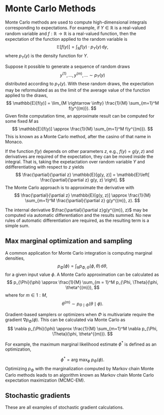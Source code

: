 # Monte Carlo Methods

Monte Carlo methods are used to compute high-dimensional integrals
corresponding to expectations.  For example, if $Y \in \mathbb{R}$ is
a real-valued random variable and $f:\mathbb{R} \rightarrow
\mathbb{R}$ is a real-valued function, then the expectation of the
function applied to the random variable is
$$
\mathbb{E}[f(y)]
= \int_{\mathbb{R}} f(y) \cdot p_Y(y) \, \textrm{d} y,
$$
where $p_Y(y)$ is the density function for $Y$.

Suppose it possible to generate a sequence of random draws
$$
y^{(1)}, \ldots, y^{(m)}, \ldots \sim p_Y(y)
$$
distributed according to $p_Y(y)$.  With these random draws, the
expectation may be reformulated as as the limit of the average
value of the function applied to the draws,
$$
\mathbb{E}[f(y)]
= 
\lim_{M \rightarrow \infty} \frac{1}{M} \sum_{m=1}^M f(y^{(m)}).
$$
Given finite computation time, an approximate result can be computed
for some fixed $M$ as
$$
\mathbb{E}[f(y)]
\approx \frac{1}{M} \sum_{m=1}^M f(y^{(m)}).
$$
This is known as a Monte Carlo method, after the casino of that name
in Monaco.

If the function $f(y)$ depends on other parameters $z$, e.g., $f(y) =
g(y, z)$ and derivatives are required of the expectation, they can be
moved inside the integral.  That is, taking the expetactation over random variable $Y$ and ddifferentiating with respect to $z$ yields
$$
\frac{\partial}{\partial z} \mathbb{E}[g(y, z)]
= \mathbb{E}\left[ \frac{\partial}{\partial z} g(y, z) \right].
$$
The Monte Carlo approach is to approximate the derivative with
$$
\frac{\partial}{\partial z} \mathbb{E}[g(y, z)]
\approx
\frac{1}{M} \sum_{m=1}^M \frac{\partial}{\partial z} g(y^{(m)}, z).
$$

The internal derivative $\frac{\partial}{\partial z}g(y^{(m)}, z)$ may
be computed via automatic differentiation and the results summed.  No
new rules of automatic differentiation are required, as the resulting
term is a simple sum.

## Max marginal optimization and sampling

A common application for Monte Carlo integration is computing marginal
densities, 
$$
p_{\Phi}(\phi) = \int_{\mathbb{R}} p_{\Phi,\Theta}(\phi, \theta) \, \textrm{d}\theta,
$$
for a given input value $\phi$.  A Monte Carlo approximation can be
calculated as
$$
p_{\Phi}(\phi)
\approx
\frac{1}{M} \sum_{m = 1}^M
  p_{\Phi, \Theta}(\phi, \theta^{(m)}),
$$
where for $m \in 1:M,$
$$
\theta^{(m)} \sim p_{\Theta \mid \Phi}(\theta \mid \phi).
$$

Gradient-based samplers or optimizers when $\Phi$ is multivariate
require the gradient $\nabla p_{\Phi}(\phi)$.  This can be
calculated via Monte Carlo as
$$
\nabla p_{\Phi}(\phi)
\approx
\frac{1}{M} \sum_{m=1}^M
  \nabla p_{\Phi, \Theta}(\phi, \theta^{(m)}).
$$

For example, the maximum marginal likelihood estimate $\phi^*$ is
defined as an optimization,

$$
\phi^* = \textrm{arg max}_{\phi} \ p_{\Phi}(\phi).
$$
Optimizing $p_{\Phi}$ with the marginalization computed
by Markov chain Monte Carlo methods leads to an algorithm known as
Markov chain Monte Carlo expectation maximization (MCMC-EM).

## Stochastic gradients

These are all examples of stochastic gradient calculations.  

